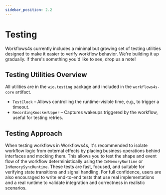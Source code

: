 ```yaml
---
sidebar_position: 2.2
---
```


# Testing

Workflows4s currently includes a minimal but growing set of testing utilities designed to make it easier to verify workflow behavior.
We're building it up gradually.
If there's something you'd like to see, drop us a note!

## Testing Utilities Overview

All utilities are in the `wio.testing` package and included in the `workflows4s-core` artifact.

* `TestClock` – Allows controlling the runtime-visible time, e.g., to trigger a timeout.
* `RecordingKnockerUpper` – Captures wakeups triggered by the workflow, useful for testing retries.

## Testing Approach

When testing workflows in Workflows4s, it's recommended to isolate workflow logic from external effects by placing business operations behind interfaces and mocking them.
This allows you to test the shape and event flow of the workflow deterministically using the `InMemoryRuntime` or `InMemorySyncRuntime`. These tests are fast, focused, and suitable for verifying state transitions and signal handling. For full confidence, users are also encouraged to write end-to-end tests that use real implementations and a real runtime to validate integration and correctness in realistic scenarios.
